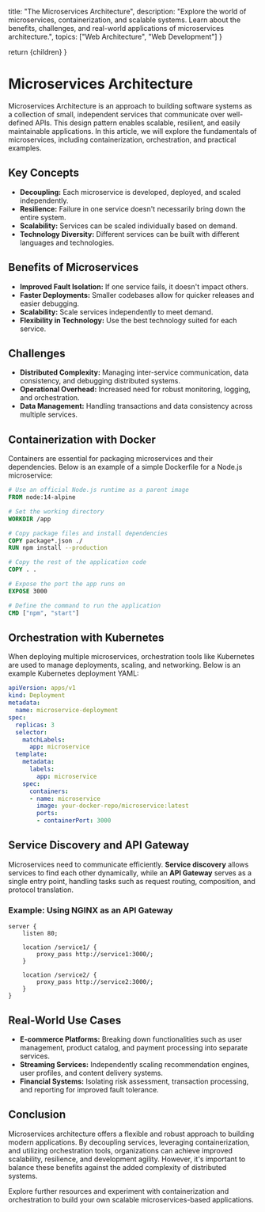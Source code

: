 
  title: "The Microservices Architecture",
  description: "Explore the world of microservices, containerization, and scalable systems. Learn about the benefits, challenges, and real-world applications of microservices architecture.",
  topics: ["Web Architecture", "Web Development"]
}

  return <MdxLayout>{children}</MdxLayout>
}

# Microservices Architecture

Microservices Architecture is an approach to building software systems as a collection of small, independent services that communicate over well-defined APIs. This design pattern enables scalable, resilient, and easily maintainable applications. In this article, we will explore the fundamentals of microservices, including containerization, orchestration, and practical examples.

## Key Concepts

- **Decoupling:** Each microservice is developed, deployed, and scaled independently.
- **Resilience:** Failure in one service doesn't necessarily bring down the entire system.
- **Scalability:** Services can be scaled individually based on demand.
- **Technology Diversity:** Different services can be built with different languages and technologies.

## Benefits of Microservices

- **Improved Fault Isolation:** If one service fails, it doesn't impact others.
- **Faster Deployments:** Smaller codebases allow for quicker releases and easier debugging.
- **Scalability:** Scale services independently to meet demand.
- **Flexibility in Technology:** Use the best technology suited for each service.

## Challenges

- **Distributed Complexity:** Managing inter-service communication, data consistency, and debugging distributed systems.
- **Operational Overhead:** Increased need for robust monitoring, logging, and orchestration.
- **Data Management:** Handling transactions and data consistency across multiple services.

## Containerization with Docker

Containers are essential for packaging microservices and their dependencies. Below is an example of a simple Dockerfile for a Node.js microservice:

```dockerfile
# Use an official Node.js runtime as a parent image
FROM node:14-alpine

# Set the working directory
WORKDIR /app

# Copy package files and install dependencies
COPY package*.json ./
RUN npm install --production

# Copy the rest of the application code
COPY . .

# Expose the port the app runs on
EXPOSE 3000

# Define the command to run the application
CMD ["npm", "start"]
```

## Orchestration with Kubernetes

When deploying multiple microservices, orchestration tools like Kubernetes are used to manage deployments, scaling, and networking. Below is an example Kubernetes deployment YAML:

```yaml
apiVersion: apps/v1
kind: Deployment
metadata:
  name: microservice-deployment
spec:
  replicas: 3
  selector:
    matchLabels:
      app: microservice
  template:
    metadata:
      labels:
        app: microservice
    spec:
      containers:
      - name: microservice
        image: your-docker-repo/microservice:latest
        ports:
        - containerPort: 3000
```

## Service Discovery and API Gateway

Microservices need to communicate efficiently. **Service discovery** allows services to find each other dynamically, while an **API Gateway** serves as a single entry point, handling tasks such as request routing, composition, and protocol translation.

### Example: Using NGINX as an API Gateway

```nginx
server {
    listen 80;

    location /service1/ {
        proxy_pass http://service1:3000/;
    }

    location /service2/ {
        proxy_pass http://service2:3000/;
    }
}
```

## Real-World Use Cases

- **E-commerce Platforms:** Breaking down functionalities such as user management, product catalog, and payment processing into separate services.
- **Streaming Services:** Independently scaling recommendation engines, user profiles, and content delivery systems.
- **Financial Systems:** Isolating risk assessment, transaction processing, and reporting for improved fault tolerance.

## Conclusion

Microservices architecture offers a flexible and robust approach to building modern applications. By decoupling services, leveraging containerization, and utilizing orchestration tools, organizations can achieve improved scalability, resilience, and development agility. However, it's important to balance these benefits against the added complexity of distributed systems.

Explore further resources and experiment with containerization and orchestration to build your own scalable microservices-based applications.

